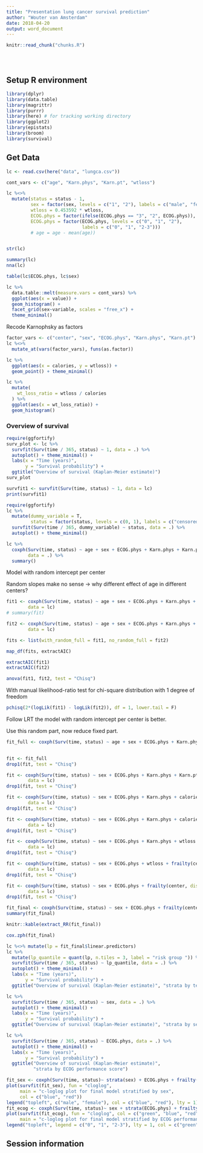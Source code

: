 ```yaml
---
title: "Presentation lung cancer survival prediction"
author: "Wouter van Amsterdam"
date: 2018-04-20
output: word_document
---
```


<!-- The file analysis/chunks.R contains chunks that define default settings
shared across the workflowr files. -->
```r
knitr::read_chunk("chunks.R")
```

<!-- Update knitr chunk options -->
```r
```

<!-- Insert the date the file was last updated -->
```r
```

<!-- Insert the code version (Git commit SHA1) if Git repository exists and R
 package git2r is installed -->
```r
```

<!-- Add your analysis here -->


## Setup R environment


```r
library(dplyr)
library(data.table)
library(magrittr)
library(purrr)
library(here) # for tracking working directory
library(ggplot2)
library(epistats)
library(broom)
library(survival)
```

## Get Data

```r
lc <- read.csv(here("data", "lungca.csv"))

cont_vars <- c("age", "Karn.phys", "Karn.pt", "wtloss")

lc %<>% 
  mutate(status = status - 1,
         sex = factor(sex, levels = c("1", "2"), labels = c("male", "female")),
         wtloss = 0.453592 * wtloss,
         ECOG.phys = factor(ifelse(ECOG.phys == "3", "2", ECOG.phys)),
         ECOG.phys = factor(ECOG.phys, levels = c("0", "1", "2"), 
                            labels = c("0", "1", "2-3")))
         # age = age - mean(age))


str(lc)
```

```r
summary(lc)
nna(lc)
```

```r
table(lc$ECOG.phys, lc$sex)
```


```r
lc %>%
  data.table::melt(measure.vars = cont_vars) %>% 
  ggplot(aes(x = value)) + 
  geom_histogram() + 
  facet_grid(sex~variable, scales = "free_x") + 
  theme_minimal()
```

Recode Karnophsky as factors

```r
factor_vars <- c("center", "sex", "ECOG.phys", "Karn.phys", "Karn.pt")
lc %<>%
  mutate_at(vars(factor_vars), funs(as.factor))

```



```r
lc %>%
  ggplot(aes(x = calories, y = wtloss)) + 
  geom_point() + theme_minimal()
```

```r
lc %>%
  mutate(
    wt_loss_ratio = wtloss / calories
  ) %>%
  ggplot(aes(x = wt_loss_ratio)) + 
  geom_histogram()
```

### Overview of survival

```r
require(ggfortify)
surv_plot <- lc %>%
  survfit(Surv(time / 365, status) ~ 1, data = .) %>%
  autoplot() + theme_minimal() + 
  labs(x = "Time (years)",
       y = "Survival probability") + 
  ggtitle("Overview of survival (Kaplan-Meier estimate)")
surv_plot
```

```r
survfit1 <- survfit(Surv(time, status) ~ 1, data = lc)
print(survfit1)
```


```r
require(ggfortify)
lc %>%
  mutate(dummy_variable = T,
         status = factor(status, levels = c(0, 1), labels = c("censored", "deceased"))) %>%
  survfit(Surv(time / 365, dummy_variable) ~ status, data = .) %>%
  autoplot() + theme_minimal()
```


```r
lc %>%
  coxph(Surv(time, status) ~ age + sex + ECOG.phys + Karn.phys + Karn.pt + calories + wtloss, 
        data = .) %>%
  summary()
```

Model with random intercept per center

Random slopes make no sense -> why different effect of age in different centers?

```r
fit1 <- coxph(Surv(time, status) ~ age + sex + ECOG.phys + Karn.phys + Karn.pt + calories * wtloss + frailty(center, dist = "gauss"),
        data = lc)
# summary(fit)

fit2 <- coxph(Surv(time, status) ~ age + sex + ECOG.phys + Karn.phys + Karn.pt + calories * wtloss,
        data = lc)

fits <- list(with_random_full = fit1, no_random_full = fit2)

map_df(fits, extractAIC)

extractAIC(fit1)
extractAIC(fit2)

anova(fit1, fit2, test = "Chisq")
```

With manual likelihood-ratio test for chi-square distribution with 1 degree 
of freedom

```r
pchisq(2*(logLik(fit1) - logLik(fit2)), df = 1, lower.tail = F)
```


Follow LRT the model with random intercept per center is better. 

Use this random part, now reduce fixed part.

```r
fit_full <- coxph(Surv(time, status) ~ age + sex + ECOG.phys + Karn.phys + Karn.pt + calories * wtloss + frailty(center, dist = "gauss"), data = lc)
                  
```

```r
fit <- fit_full
drop1(fit, test = "Chisq")
```

```r
fit <- coxph(Surv(time, status) ~ sex + ECOG.phys + Karn.phys + Karn.pt + calories * wtloss + frailty(center, dist = "gauss"),
        data = lc)
drop1(fit, test = "Chisq")
```

```r
fit <- coxph(Surv(time, status) ~ sex + ECOG.phys + Karn.phys + calories * wtloss + frailty(center, dist = "gauss"),
        data = lc)
drop1(fit, test = "Chisq")
```


```r
fit <- coxph(Surv(time, status) ~ sex + ECOG.phys + Karn.phys + calories + wtloss + frailty(center, dist = "gauss"),
        data = lc)
drop1(fit, test = "Chisq")
```

```r
fit <- coxph(Surv(time, status) ~ sex + ECOG.phys + Karn.phys + wtloss + frailty(center, dist = "gauss"),
        data = lc)
drop1(fit, test = "Chisq")
```

```r
fit <- coxph(Surv(time, status) ~ sex + ECOG.phys + wtloss + frailty(center, dist = "gauss"),
        data = lc)
drop1(fit, test = "Chisq")
```

```r
fit <- coxph(Surv(time, status) ~ sex + ECOG.phys + frailty(center, dist = "gauss"),
        data = lc)
drop1(fit, test = "Chisq")
```

```r
fit_final <- coxph(Surv(time, status) ~ sex + ECOG.phys + frailty(center, dist = "gauss"), data = lc)
summary(fit_final)
```

```r
knitr::kable(extract_RR(fit_final))
```

```r
cox.zph(fit_final)
```

```r
lc %<>% mutate(lp = fit_final$linear.predictors)
lc %>%
  mutate(lp_quantile = quant(lp, n.tiles = 3, label = "risk group ")) %>%
  survfit(Surv(time / 365, status) ~ lp_quantile, data = .) %>%
  autoplot() + theme_minimal() +
  labs(x = "Time (years)",
       y = "Survival probability") + 
  ggtitle("Overview of survival (Kaplan-Meier estimate)", "strata by terciles of linear predictor")
```

```r
lc %>%
  survfit(Surv(time / 365, status) ~ sex, data = .) %>%
  autoplot() + theme_minimal() +
  labs(x = "Time (years)",
       y = "Survival probability") + 
  ggtitle("Overview of survival (Kaplan-Meier estimate)", "strata by sex")
```

```r
lc %>%
  survfit(Surv(time / 365, status) ~ ECOG.phys, data = .) %>% 
  autoplot() + theme_minimal() +
  labs(x = "Time (years)",
       y = "Survival probability") +
  ggtitle("Overview of survival (Kaplan-Meier estimate)",
          "strata by ECOG performance score")

```


```r
fit_sex <- coxph(Surv(time, status)~ strata(sex) + ECOG.phys + frailty(center, "gauss"), data = lc)
plot(survfit(fit_sex), fun = "cloglog",
     main = "c-loglog plot for final model stratified by sex",
     col = c("blue", "red"))
legend("topleft", c("male", "female"), col = c("blue", "red"), lty = 1)
fit_ecog <- coxph(Surv(time, status)~ sex + strata(ECOG.phys) + frailty(center, "gauss"), data = lc)
plot(survfit(fit_ecog), fun = "cloglog", col = c("green", "blue", "red"),
     main = "c-loglog plot for final model stratified by ECOG performance status")
legend("topleft", legend = c("0", "1", "2-3"), lty = 1, col = c("green", "blue", "red"))
```


## Session information

<!-- Insert the session information into the document -->
```r
```
